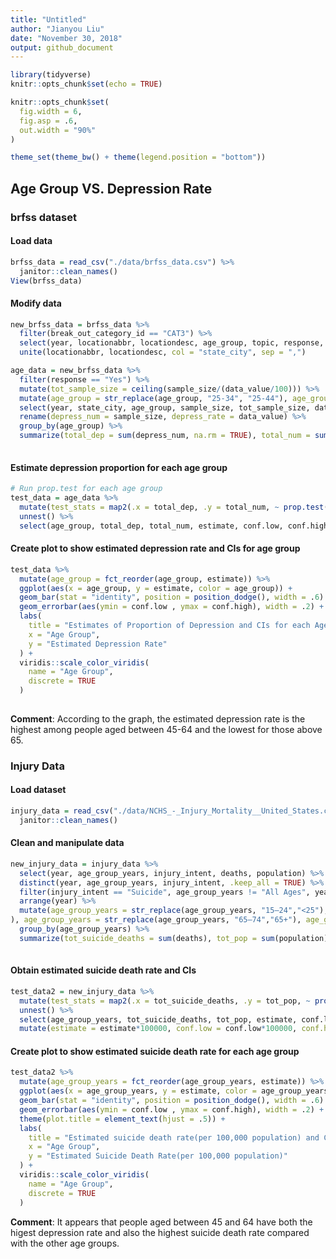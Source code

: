 ```yaml
---
title: "Untitled"
author: "Jianyou Liu"
date: "November 30, 2018"
output: github_document
---
```


```r
library(tidyverse)
knitr::opts_chunk$set(echo = TRUE)

knitr::opts_chunk$set(
  fig.width = 6,
  fig.asp = .6,
  out.width = "90%"
)

theme_set(theme_bw() + theme(legend.position = "bottom"))


```

## Age Group VS. Depression Rate
### brfss dataset

#### Load data
```r
brfss_data = read_csv("./data/brfss_data.csv") %>% 
  janitor::clean_names()
View(brfss_data)
```
#### Modify data
```r
new_brfss_data = brfss_data %>% 
  filter(break_out_category_id == "CAT3") %>% 
  select(year, locationabbr, locationdesc, age_group, topic, response, sample_size, data_value, confidence_limit_low, confidence_limit_high) %>% 
  unite(locationabbr, locationdesc, col = "state_city", sep = ",")

age_data = new_brfss_data %>% 
  filter(response == "Yes") %>% 
  mutate(tot_sample_size = ceiling(sample_size/(data_value/100))) %>% 
  mutate(age_group = str_replace(age_group, "25-34", "25-44"), age_group = str_replace(age_group, "35-44", "25-44"), age_group = str_replace(age_group, "45-54", "45-64"),age_group = str_replace(age_group, "55-64", "45-64")，age_group = str_replace(age_group, "18-24", "<25")) %>% 
  select(year, state_city, age_group, sample_size, tot_sample_size, data_value, confidence_limit_low, confidence_limit_high) %>% 
  rename(depress_num = sample_size, depress_rate = data_value) %>% 
  group_by(age_group) %>%
  summarize(total_dep = sum(depress_num, na.rm = TRUE), total_num = sum(tot_sample_size, na.rm = TRUE))
  
```
#### Estimate depression proportion for each age group
```r
# Run prop.test for each age group
test_data = age_data %>% 
  mutate(test_stats = map2(.x = total_dep, .y = total_num, ~ prop.test(x = .x, n = .y, conf.level = .95) %>% broom::tidy())) %>% 
  unnest() %>% 
  select(age_group, total_dep, total_num, estimate, conf.low, conf.high)
```
#### Create plot to show estimated depression rate and CIs for age group
```r
test_data %>% 
  mutate(age_group = fct_reorder(age_group, estimate)) %>% 
  ggplot(aes(x = age_group, y = estimate, color = age_group)) +
  geom_bar(stat = "identity", position = position_dodge(), width = .6) +
  geom_errorbar(aes(ymin = conf.low , ymax = conf.high), width = .2) +
  labs(
    title = "Estimates of Proportion of Depression and CIs for each Age Category",
    x = "Age Group",
    y = "Estimated Depression Rate"
  ) +
  viridis::scale_color_viridis(
    name = "Age Group",
    discrete = TRUE
  )
  
```

**Comment**: According to the graph, the estimated depression rate is the highest among people aged between 45-64 and the lowest for those above 65.


### Injury Data
#### Load dataset
```r
injury_data = read_csv("./data/NCHS_-_Injury_Mortality__United_States.csv") %>% 
  janitor::clean_names()
```
#### Clean and manipulate data
```r
new_injury_data = injury_data %>% 
  select(year, age_group_years, injury_intent, deaths, population) %>% 
  distinct(year, age_group_years, injury_intent, .keep_all = TRUE) %>% 
  filter(injury_intent == "Suicide", age_group_years != "All Ages", year %in% c(2011, 2012, 2013, 2014, 2015, 2016)) %>% 
  arrange(year) %>% 
  mutate(age_group_years = str_replace(age_group_years, "15–24","<25"),age_group_years = str_replace(age_group_years, "< 15","<25"
), age_group_years = str_replace(age_group_years, "65–74","65+"), age_group_years = str_replace(age_group_years, "75+","65")) %>% 
  group_by(age_group_years) %>% 
  summarize(tot_suicide_deaths = sum(deaths), tot_pop = sum(population))
  
```
#### Obtain estimated suicide death rate and CIs
```r
test_data2 = new_injury_data %>% 
  mutate(test_stats = map2(.x = tot_suicide_deaths, .y = tot_pop, ~ prop.test(x = .x, n = .y, conf.level = .95) %>% broom::tidy())) %>% 
  unnest() %>% 
  select(age_group_years, tot_suicide_deaths, tot_pop, estimate, conf.low, conf.high) %>% 
  mutate(estimate = estimate*100000, conf.low = conf.low*100000, conf.high = conf.high*100000)

```
#### Create plot to show estimated suicide death rate for each age group
```r
test_data2 %>% 
  mutate(age_group_years = fct_reorder(age_group_years, estimate)) %>% 
  ggplot(aes(x = age_group_years, y = estimate, color = age_group_years)) +
  geom_bar(stat = "identity", position = position_dodge(), width = .6) +
  geom_errorbar(aes(ymin = conf.low , ymax = conf.high), width = .2) +
  theme(plot.title = element_text(hjust = .5)) +
  labs(
    title = "Estimated suicide death rate(per 100,000 population) and CIs for \n each Age Category",
    x = "Age Group",
    y = "Estimated Suicide Death Rate(per 100,000 population)"
  ) +
  viridis::scale_color_viridis(
    name = "Age Group",
    discrete = TRUE
  )

```

**Comment**: It appears that people aged between 45 and 64 have both the higest depression rate and also the highest suicide death rate compared with the other age groups.
